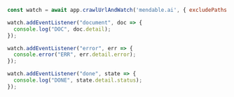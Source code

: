 ```js Node
const watch = await app.crawlUrlAndWatch('mendable.ai', { excludePaths: ['blog/*'], limit: 5});

watch.addEventListener("document", doc => {
  console.log("DOC", doc.detail);
});

watch.addEventListener("error", err => {
  console.error("ERR", err.detail.error);
});

watch.addEventListener("done", state => {
  console.log("DONE", state.detail.status);
});
```